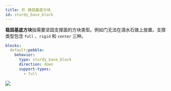 ```yaml
---
title: 🏗️ 稳固基底方块
id: sturdy_base_block
---
```


**稳固基底方块**指需要坚固支撑面的方块类型。例如门无法在滴水石锥上放置。支撑类型包含 `full` 、`rigid` 和 `center` 三种。

```yaml
blocks:
  default:pebble:
    behavior:
      type: sturdy_base_block
      direction: down
      support-types:
        - full
```

![](/img/sturdy_base_block.png)

